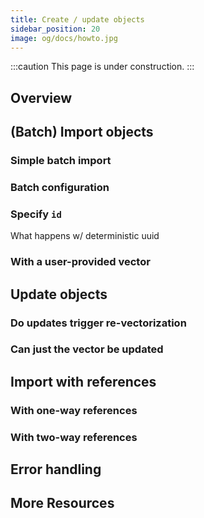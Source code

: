 ```yaml
---
title: Create / update objects
sidebar_position: 20
image: og/docs/howto.jpg
---
```


:::caution This page is under construction.
:::

## Overview

## (Batch) Import objects

### Simple batch import

### Batch configuration

### Specify `id`

What happens w/ deterministic uuid

### With a user-provided vector

## Update objects

### Do updates trigger re-vectorization

### Can just the vector be updated

## Import with references

### With one-way references

### With two-way references

## Error handling

## More Resources


<DocsMoreResources />
